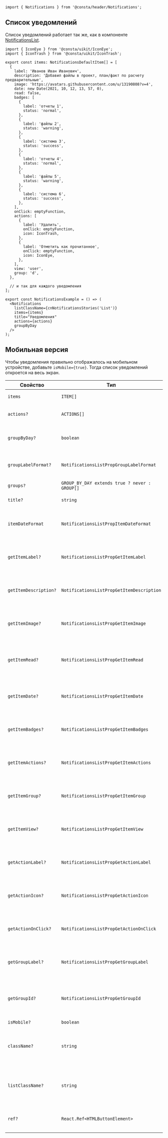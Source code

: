 
```tsx
import { Notifications } from '@consta/header/Notifications';
```

## Список уведомлений

Список уведомлений работает так же, как в компоненте [NotificationsList](##LIBS.LIB.STAND/lib:header/stand:components-notificationslist-stable).

```tsx
import { IconEye } from '@consta/uikit/IconEye';
import { IconTrash } from '@consta/uikit/IconTrash';

export const items: NotificationsDefaultItem[] = [
  {
    label: 'Иванов Иван Иванович',
    description: 'Добавил файлы в проект, план/факт по расчету предварительные',
    image: 'https://avatars.githubusercontent.com/u/13190808?v=4',
    date: new Date(2021, 10, 12, 13, 57, 0),
    read: false,
    badges: [
      {
        label: 'отчеты 1',
        status: 'normal',
      },
      {
        label: 'файлы 2',
        status: 'warning',
      },
      {
        label: 'система 3',
        status: 'success',
      },
      {
        label: 'отчеты 4',
        status: 'normal',
      },
      {
        label: 'файлы 5',
        status: 'warning',
      },
      {
        label: 'система 6',
        status: 'success',
      },
    ],
    onClick: emptyFunction,
    actions: [
      {
        label: 'Удалить',
        onClick: emptyFunction,
        icon: IconTrash,
      },
      {
        label: 'Отметить как прочитанное',
        onClick: emptyFunction,
        icon: IconEye,
      },
    ],
    view: 'user',
    group: 'd',
  },

  // и так для каждого уведомления
];

export const NotificationsExample = () => (
  <Notifications
    listClassName={cnNotificationsStories('List')}
    items={items}
    title="Уведомления"
    actions={actions}
    groupByDay
  />
);
```

<NotificationsExample />

## Мобильная версия

Чтобы уведомления правильно отображалось на мобильном устройстве, добавьте `isMobile={true}`. Тогда список уведомлений откроется на весь экран.

| Свойство              | Тип                                           | По умолчанию                | Описание                                                                                                                                              |
| --------------------- | --------------------------------------------- | --------------------------- | ----------------------------------------------------------------------------------------------------------------------------------------------------- |
| `items`               | `ITEM[]`                                      | -                           | Элементы (см. [NotificationsList](##LIBS.LIB.STAND/lib:header/stand:components-notificationslist-stable))                                             |
| `actions?`            | `ACTIONS[]`                                   | -                           | Действия списка (см. [NotificationsList](##LIBS.LIB.STAND/lib:header/stand:components-notificationslist-stable))                                      |
| `groupByDay?`         | `boolean`                                     | -                           | Групировка элементов по дням (см. [NotificationsList](##LIBS.LIB.STAND/lib:header/stand:components-notificationslist-stable))                         |
| `groupLabelFormat?`   | `NotificationsListPropGroupLabelFormat`       | `defaultGroupLabelFormat`   | Групировка элементов по дням (см. [NotificationsList](##LIBS.LIB.STAND/lib:header/stand:components-notificationslist-stable))                         |
| `groups?`             | `GROUP_BY_DAY extends true ? never : GROUP[]` | -                           | Группы (см. [NotificationsList](##LIBS.LIB.STAND/lib:header/stand:components-notificationslist-stable))                                               |
| `title?`              | `string`                                      | -                           | Заголовок (см. [NotificationsList](##LIBS.LIB.STAND/lib:header/stand:components-notificationslist-stable))                                            |
| `itemDateFormat`      | `NotificationsListPropItemDateFormat`         | `defaultDateFormat`         | Функция форматирования даты элемента (см. [NotificationsList](##LIBS.LIB.STAND/lib:header/stand:components-notificationslist-stable))                 |
| `getItemLabel?`       | `NotificationsListPropGetItemLabel`           | `defaultGetItemLabel`       | Функция для определения заголовка элемента (см. [NotificationsList](##LIBS.LIB.STAND/lib:header/stand:components-notificationslist-stable))           |
| `getItemDescription?` | `NotificationsListPropGetItemDescription`     | `defaultGetItemDescription` | Функция для определения описания элемента (см. [NotificationsList](##LIBS.LIB.STAND/lib:header/stand:components-notificationslist-stable))            |
| `getItemImage?`       | `NotificationsListPropGetItemImage`           | `defaultGetItemImage`       | Функция для определения изображения элемента (см. [NotificationsList](##LIBS.LIB.STAND/lib:header/stand:components-notificationslist-stable))         |
| `getItemRead?`        | `NotificationsListPropGetItemRead`            | `defaultGetItemRead`        | Функция для определения статуса "прочитано" элемента (см. [NotificationsList](##LIBS.LIB.STAND/lib:header/stand:components-notificationslist-stable)) |
| `getItemDate?`        | `NotificationsListPropGetItemDate`            | `defaultGetItemDate`        | Функция для определения даты элемента (см. [NotificationsList](##LIBS.LIB.STAND/lib:header/stand:components-notificationslist-stable))                |
| `getItemBadges?`      | `NotificationsListPropGetItemBadges`          | `defaultGetItemBadges`      | Функция для определения бейджов элемента (см. [NotificationsList](##LIBS.LIB.STAND/lib:header/stand:components-notificationslist-stable))             |
| `getItemActions?`     | `NotificationsListPropGetItemActions`         | `defaultGetItemActions`     | Функция для определения действий элемента (см. [NotificationsList](##LIBS.LIB.STAND/lib:header/stand:components-notificationslist-stable))            |
| `getItemGroup?`       | `NotificationsListPropGetItemGroup`           | `defaultGetItemGroup`       | Функция для определения группы элемента (см. [NotificationsList](##LIBS.LIB.STAND/lib:header/stand:components-notificationslist-stable))              |
| `getItemView?`        | `NotificationsListPropGetItemView`            | `defaultGetItemView`        | Функция для определения вида элемента (см. [NotificationsList](##LIBS.LIB.STAND/lib:header/stand:components-notificationslist-stable))                |
| `getActionLabel?`     | `NotificationsListPropGetActionLabel`         | `defaultGetActionLabel`     | Функция для определения заголовка действия (см. [NotificationsList](##LIBS.LIB.STAND/lib:header/stand:components-notificationslist-stable))           |
| `getActionIcon?`      | `NotificationsListPropGetActionIcon`          | `defaultGetActionIcon`      | Функция для определения иконки действия (см. [NotificationsList](##LIBS.LIB.STAND/lib:header/stand:components-notificationslist-stable))              |
| `getActionOnClick?`   | `NotificationsListPropGetActionOnClick`       | `defaultGetActionOnClick`   | Функция для определения функчии действия (см. [NotificationsList](##LIBS.LIB.STAND/lib:header/stand:components-notificationslist-stable))             |
| `getGroupLabel?`      | `NotificationsListPropGetGroupLabel`          | `defaultGetGroupLabel`      | Функция для определения заголовка группы (см. [NotificationsList](##LIBS.LIB.STAND/lib:header/stand:components-notificationslist-stable))             |
| `getGroupId?`         | `NotificationsListPropGetGroupId`             | `defaultGetGroupId`         | Функция для определения уникального ключа группы (см. [NotificationsList](##LIBS.LIB.STAND/lib:header/stand:components-notificationslist-stable))     |
| `isMobile?`           | `boolean`                                     | -                           | Мобильный вид                                                                                                                                         |
| `className?`          | `string`                                      | -                           | Дополнительный CSS-класс для кнопки, по которой открываются уведомления                                                                               |
| `listClassName?`      | `string`                                      | -                           | Дополнительный CSS-класс списка уведомлений (см. [NotificationsList](##LIBS.LIB.STAND/lib:header/stand:components-notificationslist-stable))          |
| `ref?`                | `React.Ref<HTMLButtonElement>`                | -                           | Ссылка на корневой DOM-элемент (см. [NotificationsList](##LIBS.LIB.STAND/lib:header/stand:components-notificationslist-stable))                       |
